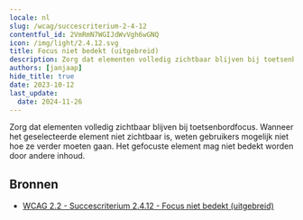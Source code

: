 ```yaml
---
locale: nl
slug: /wcag/succescriterium-2-4-12
contentful_id: 2VmRmN7WGIJdWvVgh6wGNQ
icon: /img/light/2.4.12.svg
title: Focus niet bedekt (uitgebreid)
description: Zorg dat elementen volledig zichtbaar blijven bij toetsenbordfocus. Wanneer het geselecteerde element niet zichtbaar is, weten gebruikers mogelijk niet hoe ze verder moeten gaan. Het gefocuste element mag niet bedekt worden door andere inhoud.
authors: [janjaap]
hide_title: true
date: 2023-10-12
last_update:
  date: 2024-11-26
---
```


<Hero
  title="Focus niet bedekt (uitgebreid)"
  image="/img/light/2.4.12.svg"
  alt="WCAG 2.4.12 - Logo"
  prefix="Succescriterium 2.4.12"
  suffix="Niveau AAA"
/>

Zorg dat elementen volledig zichtbaar blijven bij toetsenbordfocus. Wanneer het geselecteerde element niet zichtbaar is, weten gebruikers mogelijk niet hoe ze verder moeten gaan. Het gefocuste element mag niet bedekt worden door andere inhoud.

## Bronnen

- [WCAG 2.2 - Succescriterium 2.4.12 - Focus niet bedekt (uitgebreid)](https://www.w3.org/Translations/WCAG22-nl/#focus-not-obscured-enhanced)
